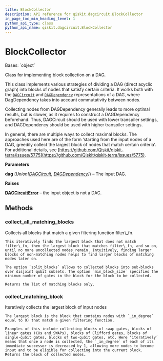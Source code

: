 ```yaml
---
title: BlockCollector
description: API reference for qiskit.dagcircuit.BlockCollector
in_page_toc_min_heading_level: 1
python_api_type: class
python_api_name: qiskit.dagcircuit.BlockCollector
---
```


# BlockCollector

<Class id="qiskit.dagcircuit.BlockCollector" github="https://github.com/qiskit/qiskit/tree/stable/0.23/qiskit/dagcircuit/collect_blocks.py" signature="BlockCollector(dag)">
  Bases: `object`

  Class for implementing block collection on a DAG.

  This class implements various strategies of dividing a DAG (direct acyclic graph) into blocks of nodes that satisfy certain criteria. It works both with the [`DAGCircuit`](qiskit.dagcircuit.DAGCircuit "qiskit.dagcircuit.DAGCircuit") and [`DAGDependency`](qiskit.dagcircuit.DAGDependency "qiskit.dagcircuit.DAGDependency") representations of a DAG, where DagDependency takes into account commutativity between nodes.

  Collecting nodes from DAGDependency generally leads to more optimal results, but is slower, as it requires to construct a DAGDependency beforehand. Thus, DAGCircuit should be used with lower transpiler settings, and DAGDependency should be used with higher transpiler settings.

  In general, there are multiple ways to collect maximal blocks. The approaches used here are of the form ‘starting from the input nodes of a DAG, greedily collect the largest block of nodes that match certain criteria’. For additional details, see [https://github.com/Qiskit/qiskit-terra/issues/5775](https://github.com/Qiskit/qiskit-terra/issues/5775).

  **Parameters**

  **dag** (*Union\[*[*DAGCircuit*](qiskit.dagcircuit.DAGCircuit "qiskit.dagcircuit.DAGCircuit")*,* [*DAGDependency*](qiskit.dagcircuit.DAGDependency "qiskit.dagcircuit.DAGDependency")*]*) – The input DAG.

  **Raises**

  [**DAGCircuitError**](qiskit.dagcircuit.DAGCircuitError "qiskit.dagcircuit.DAGCircuitError") – the input object is not a DAG.

  ## Methods

  ### collect\_all\_matching\_blocks

  <Function id="qiskit.dagcircuit.BlockCollector.collect_all_matching_blocks" signature="BlockCollector.collect_all_matching_blocks(filter_fn, split_blocks=True, min_block_size=2)">
    Collects all blocks that match a given filtering function filter\_fn.

    This iteratively finds the largest block that does not match filter\_fn, then the largest block that matches filter\_fn, and so on, until no more uncollected nodes remain. Intuitively, finding larger blocks of non-matching nodes helps to find larger blocks of matching nodes later on.

    The option `split_blocks` allows to collected blocks into sub-blocks over disjoint qubit subsets. The option `min_block_size` specifies the minimum number of gates in the block for the block to be collected.

    Returns the list of matching blocks only.
  </Function>

  ### collect\_matching\_block

  <Function id="qiskit.dagcircuit.BlockCollector.collect_matching_block" signature="BlockCollector.collect_matching_block(filter_fn)">
    Iteratively collects the largest block of input nodes

    The largest block is the block that contains nodes with `_in_degree` equal to 0) that match a given filtering function.

    Examples of this include collecting blocks of swap gates, blocks of linear gates (CXs and SWAPs), blocks of Clifford gates, blocks of single-qubit gates, blocks of two-qubit gates, etc. Here ‘iteratively’ means that once a node is collected, the `_in_degree` of each of its immediate successor is decreased by 1, allowing more nodes to become input and to be eligible for collecting into the current block. Returns the block of collected nodes.
  </Function>
</Class>

